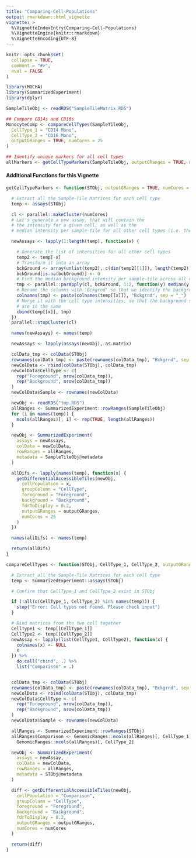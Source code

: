 ```yaml
---
title: "Comparing-Cell-Populations"
output: rmarkdown::html_vignette
vignette: >
  %\VignetteIndexEntry{Comparing-Cell-Populations}
  %\VignetteEngine{knitr::rmarkdown}
  %\VignetteEncoding{UTF-8}
---
```


```r
knitr::opts_chunk$set(
  collapse = TRUE,
  comment = "#>",
  eval = FALSE
)
```

```r
library(MOCHA)
library(SummarizedExperiment)
library(dplyr)
```

```r
SampleTileObj <- readRDS("SampleTileMatrix.RDS")

## Compare CD14s and CD16s
MonocyteComp <- compareCellTypes(SampleTileObj,
  CellType_1 = "CD14 Mono",
  CellType_2 = "CD16 Mono",
  outputGRanges = TRUE, numCores = 25
)

## Identify unique markers for all cell types
allMarkers <- getCellTypeMarkers(SampleTileObj, outputGRanges = TRUE, numCores = 25)
```

##################################################################### 

#### Additional Functions for this Vignette

##################################################################### 

```r
getCellTypeMarkers <- function(STObj, outputGRanges = TRUE, numCores = 25) {

  # Extract all the Sample-Tile Matrices for each cell type
  temp <- assays(STObj)

  cl <- parallel::makeCluster(numCores)
  # Let's generate a new assay, that will contain the
  # the intensity for a given cell, as well as the
  # median intensity per sample-tile for all other cell types (i.e. the background)

  newAssays <- lapply(1:length(temp), function(x) {

    # Generate the list of intensities for all other cell types
    temp2 <- temp[-x]
    # Transform it into an array
    bckGround <- array(unlist(temp2), c(dim(temp2[[1]]), length(temp2)))
    bckGround[is.na(bckGround)] <- 0
    # Find the median background intensity per sample-tile across all cell types
    tmp <- parallel::parApply(cl, bckGround, 1:2, function(y) median(y))
    # Rename the columns with 'Bckgrnd' so that we identify the background samples
    colnames(tmp) <- paste(colnames(temp[[x]]), "Bckgrnd", sep = "_")
    # Merge it with the cell type intensities, so that the background samples
    # are in the same
    cbind(temp[[x]], tmp)
  })
  parallel::stopCluster(cl)

  names(newAssays) <- names(temp)

  newAssays <- lapply(assays(newObj), as.matrix)

  colData_tmp <- colData(STObj)
  rownames(colData_tmp) <- paste(rownames(colData_tmp), "Bckgrnd", sep = "_")
  newColData <- rbind(colData(STObj), colData_tmp)
  newColData$CellType <- c(
    rep("Foreground", nrow(colData_tmp)),
    rep("Background", nrow(colData_tmp))
  )
  newColData$Sample <- rownames(newColData)

  newObj <- readRDS("tmp.RDS")
  allRanges <- SummarizedExperiment::rowRanges(SampleTileObj)
  for (i in names(temp)) {
    mcols(allRanges)[, i] <- rep(TRUE, length(allRanges))
  }

  newObj <- SummarizedExperiment(
    assays = newAssays,
    colData = newColData,
    rowRanges = allRanges,
    metadata = SampleTileObj@metadata
  )

  allDifs <- lapply(names(temp), function(x) {
    getDifferentialAccessibleTiles(newObj,
      cellPopulation = x,
      groupColumn = "CellType",
      foreground = "Foreground",
      background = "Background",
      fdrToDisplay = 0.2,
      outputGRanges = outputGRanges,
      numCores = 25
    )
  })

  names(allDifs) <- names(temp)

  return(allDifs)
}

compareCellTypes <- function(STObj, CellType_1, CellType_2, outputGRanges = TRUE, numCores = 25) {

  # Extract all the Sample-Tile Matrices for each cell type
  temp <- SummarizedExperiment::assays(STObj)

  # Confirm that CellType_1 and CellType_2 exist in STObj

  if (!all(c(CellType_1, CellType_2) %in% names(temp))) {
    stop("Error: Cell types not found. Please check input")
  }

  # Bind matrices from the two cell together
  CellType1 <- temp[[CellType_1]]
  CellType2 <- temp[[CellType_2]]
  newAssay <- lapply(list(CellType1, CellType2), function(x) {
    colnames(x) <- NULL
    x
  }) %>%
    do.call("cbind", .) %>%
    list("Comparison" = .)


  colData_tmp <- colData(STObj)
  rownames(colData_tmp) <- paste(rownames(colData_tmp), "Bckgrnd", sep = "_")
  newColData <- rbind(colData(STObj), colData_tmp)
  newColData$CellType <- c(
    rep("Foreground", nrow(colData_tmp)),
    rep("Background", nrow(colData_tmp))
  )
  newColData$Sample <- rownames(newColData)

  allRanges <- SummarizedExperiment::rowRanges(STObj)
  allRanges$Comparison <- GenomicRanges::mcols(allRanges)[, CellType_1] |
    GenomicRanges::mcols(allRanges)[, CellType_2]

  newObj <- SummarizedExperiment(
    assays = newAssay,
    colData = newColData,
    rowRanges = allRanges,
    metadata = STObj@metadata
  )

  diff <- getDifferentialAccessibleTiles(newObj,
    cellPopulation = "Comparison",
    groupColumn = "CellType",
    foreground = "Foreground",
    background = "Background",
    fdrToDisplay = 0.2,
    outputGRanges = outputGRanges,
    numCores = numCores
  )

  return(diff)
}
```
